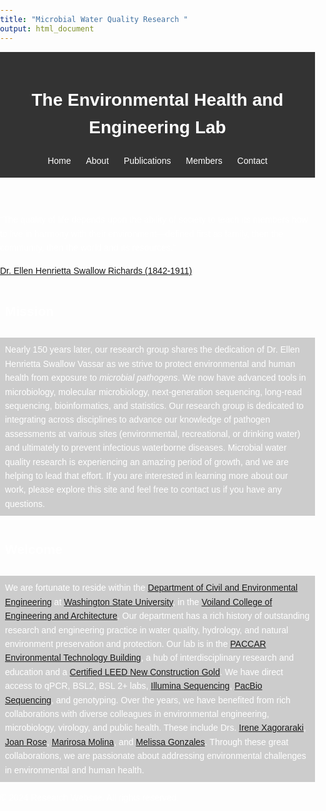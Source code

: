 ```yaml
---
title: "Microbial Water Quality Research "
output: html_document
---
```


<style>
body {
    font-family: Arial, sans-serif;
    line-height: 1.6;
    margin: 0;
    padding: 0;
    background: url('images/park.jpg') no-repeat center center fixed;
    background-size: cover;
    color: white; /* Text color */
}

header {
    background-color: #333; /* Green background color */
    color: white; /* Text color */
    padding: 1rem 0; /* Adjust padding as needed */
    text-align: center;
}

nav ul {
    list-style: none;
    padding: 0;
    margin: 0;
}

nav ul li {
    display: inline;
    margin: 0 10px;
}

nav ul li a {
    color: white;
    text-decoration: none;
}

nav ul li a:hover {
    text-decoration: underline;
}

.main-content {
    padding: 2rem;
}

.section {
    margin-bottom: 2rem;
    padding: 1rem;
    background-color: #ffffff; /* White background color */
    border-radius: 5px; /* Optional: Adds rounded corners */
    box-shadow: 0 0 10px rgba(0, 0, 0, 0.1); /* Optional: Adds a shadow */
}

.footer {
    background-color: #4CAF50; /* Green background color */
    color: white; /* Text color */
    text-align: center;
    padding: 1rem 0;
    position: fixed;
    bottom: 0;
    width: 100%;
}
</style>

<header>
  <h1>The Environmental Health and Engineering Lab</h1>
  <nav>
    <ul>
      <li><a href="index.html">Home</a></li>
      <li><a href="about.html">About</a></li>
      <li><a href="publications.html">Publications</a></li>
      <li><a href="members.html">Members</a></li>
      <li><a href="contact.html">Contact</a></li>
    </ul>
  </nav>
</header>

"The quality of life depends upon the ability of society to teach its members how to live in harmony with their environment—defined first as family, then the community, then the world and its resources."

[Dr. Ellen Henrietta Swallow Richards (1842-1911)](https://en.wikipedia.org/wiki/Ellen_Swallow_Richards)

<section id="Mission">
<main>
  <h2 style="background-color: #55555; color: white; padding: 8px;">Mission</h2>
  <p style="background-color: #cccccc; color: white; padding: 8px;">Nearly 150 years later, our research group shares the dedication of Dr. Ellen Henrietta Swallow Vassar as we strive to protect environmental and human health from exposure to *microbial pathogens*. We now have advanced tools in microbiology, molecular microbiology, next-generation sequencing, long-read sequencing, bioinformatics, and statistics. Our research group is dedicated to integrating across disciplines to advance our knowledge of pathogen assessments at various sites (environmental, recreational, or drinking water) and ultimately to prevent infectious waterborne diseases. Microbial water quality research is experiencing an amazing period of growth, and we are helping to lead that effort. If you are interested in learning more about our work, please explore this site and feel free to contact us if you have any questions.</p>
</section>
</main>


<main>
<section id="Welcome">
  <h2 style="background-color: #55555; color: white; padding: 8px;" >Welcome</h2>
  <p style="background-color: #cccccc; color: white; padding: 8px;">We are fortunate to reside within the [Department of Civil and Environmental Engineering](https://ce.wsu.edu/) at [Washington State University](http://www.wsu.edu), in the [Voiland College of Engineering and Architecture](https://vcea.wsu.edu/). Our department has a rich history of outstanding research and engineering practice in water quality, hydrology, and natural environment preservation and protection. Our lab is in the [PACCAR Environmental Technology Building](https://cplinc.com/work/projects/paccar-environmental-technology-building/), a hub of interdisciplinary research and education and a [Certified LEED New Construction Gold](https://lmnarchitects.com/project/paccar-environmental-technology-building-washington-state-university). We have direct access to qPCR, BSL2, BSL 2+ labs, [Illumina Sequencing](https://labs.wsu.edu/genomicscore/), [PacBio Sequencing](https://lbb.wsu.edu/), and genotyping. Over the years, we have benefited from rich collaborations with diverse colleagues in environmental engineering, microbiology, virology, and public health. These include Drs. [Irene Xagoraraki](https://www.egr.msu.edu/~xagorara/), [Joan Rose](https://rosejo.msu.domains/), [Marirosa Molina](https://www.researchgate.net/profile/Marirosa-Molina), and [Melissa Gonzales](https://sph.tulane.edu/enhs/melissa-gonzales). Through these great collaborations, we are passionate about addressing environmental challenges in environmental and human health.</p>
</section>
</main>

<footer>
  <p>&copy; 2024 Research Website. All rights reserved.</p>
</footer>


